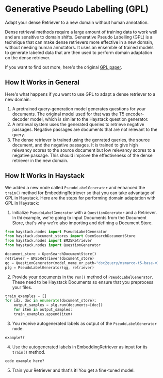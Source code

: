 # Generative Pseudo Labelling (GPL)

Adapt your dense Retriever to a new domain without human annotation. 

Dense retrieval methods require a large amount of training data to work well and are sensitive to domain shifts. Generative Pseudo Labelling (GPL) is a technique that can make dense retrievers more effective in a new domain, without needing human annotators. It uses an ensemble of trained models to generate labeled data that are then used to perform domain adaptation on the dense retriever.

If you want to find out more, here's the original [GPL paper](https://arxiv.org/pdf/2112.07577.pdf).

## How It Works in General

Here's what happens if you want to use GPL to adapt a dense retriever to a new domain:
1. A pretrained query-generation model generates questions for your documents. The original model used for that was the T5 encoder-decoder model, which is similar to the Haystack question generator. 
2. A retrieval system uses the generated queries to retrieve negative passages. Negative passages are documents that are not relevant to the query. 
3. The dense retriever is trained using the genrated queries, the source document, and the negative passages. It is trained to give high relevancy scores to the source document but low relevancy scores to a negative passage. This should improve the effectiveness of the dense retriever in the new domain.

## How It Works in Haystack

We added a new node called `PseudoLabelGenerator` and enhanced the `train()` method for EmbeddingRetriever so that you can take advantage of GPL in Haystack. Here are the steps for performing domain adaptation with GPL in Haystack:
1. Initialize `PseudoLabelGenerator` with a `QuestionGenerator` and a Retriever. In thi example, we're going to input Documents from the Document Store, that's why we're also importing and defining a Document Store.
```python
from haystack.nodes import PseudoLabelGenerator
from haystack.document_stores import OpenSearchDocumentStore
from haystack.nodes import BM25Retriever
from haystack.nodes import QuestionGenerator

document_store = OpenSearchDocumentStore()
retriever = BM25Retriever(document_store)
qg = QuestionGenerator(model_name_or_path="doc2query/msmarco-t5-base-v1")
plg = PseudoLabelGenerator(qg, retriever)
```
2. Provide your documents in the `run()` method of `PseudoLabelGenerator`. These need to be Haystack Documents so ensure that you preprocess your files.
```python
train_examples = []
for idx, doc in enumerate(document_store):
    output_samples = plg.run(documents=[doc])
    for item in output_samples:
    train_examples.append(item)
```
3. You receive autogenerated labels as output of the `PseudoLabelGenerator` node.
```python
example??
```
4. Use the autogenerated labels in EmbeddingRetriever as input for its `train()` method.
```python
code example here?
```
5. Train your Retriever and that's it! You get a fine-tuned model. 

